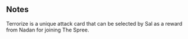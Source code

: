 {{Card
|rarity = Rare
|decktype = Battle
|cardtype = Attack
|character = Sal
|keywords = [[Panic]], [[Power]], [[Heal]], [[Expend]]
|upgradeable = No
|expreq = }}
{{Quote|The Spree have a history of viciousness that permeates all of Murder Bay, it's time to get in line.}}

==Notes==
Terrorize is a unique attack card that can be selected by Sal as a reward from Nadan for joining The Spree.